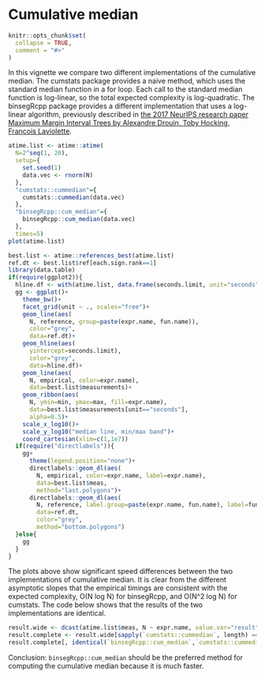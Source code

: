 <!--
%\VignetteEngine{knitr::knitr}
%\VignetteIndexEntry{Cumulative median}
-->

# Cumulative median

```r
knitr::opts_chunk$set(
  collapse = TRUE,
  comment = "#>"
)
```

In this vignette we compare two different implementations of the
cumulative median. The cumstats package provides a naive method, which
uses the standard median function in a for loop. Each call to the
standard median function is log-linear, so the total expected
complexity is log-quadratic. The binsegRcpp package provides a
different implementation that uses a log-linear algorithm, previously
described in [the 2017 NeurIPS research paper Maximum Margin Interval
Trees by Alexandre Drouin, Toby Hocking, Francois
Laviolette](https://proceedings.neurips.cc/paper/2017/hash/2288f691b58edecadcc9a8691762b4fd-Abstract.html).

```r
atime.list <- atime::atime(
  N=2^seq(1, 20),
  setup={
    set.seed(1)
    data.vec <- rnorm(N)
  },
  "cumstats::cummedian"={
    cumstats::cummedian(data.vec)
  },
  "binsegRcpp::cum_median"={
    binsegRcpp::cum_median(data.vec)
  },
  times=5)
plot(atime.list)

best.list <- atime::references_best(atime.list)
ref.dt <- best.list$ref[each.sign.rank==1]
library(data.table)
if(require(ggplot2)){
  hline.df <- with(atime.list, data.frame(seconds.limit, unit="seconds"))
  gg <- ggplot()+
    theme_bw()+
    facet_grid(unit ~ ., scales="free")+
    geom_line(aes(
      N, reference, group=paste(expr.name, fun.name)),
      color="grey",
      data=ref.dt)+
    geom_hline(aes(
      yintercept=seconds.limit),
      color="grey",
      data=hline.df)+
    geom_line(aes(
      N, empirical, color=expr.name),
      data=best.list$measurements)+
    geom_ribbon(aes(
      N, ymin=min, ymax=max, fill=expr.name),
      data=best.list$measurements[unit=="seconds"],
      alpha=0.5)+
    scale_x_log10()+
    scale_y_log10("median line, min/max band")+
    coord_cartesian(xlim=c(1,1e7))
  if(require("directlabels")){
    gg+
      theme(legend.position="none")+
      directlabels::geom_dl(aes(
        N, empirical, color=expr.name, label=expr.name),
        data=best.list$meas,
        method="last.polygons")+
      directlabels::geom_dl(aes(
        N, reference, label.group=paste(expr.name, fun.name), label=fun.name),
        data=ref.dt,
        color="grey",
        method="bottom.polygons")
  }else{
    gg
  }
}
```

The plots above show significant speed differences between the two
implementations of cumulative median. It is clear from the different
asymptotic slopes that the empirical timings are consistent with the
expected complexity, O(N log N) for binsegRcpp, and O(N^2 log N) for
cumstats. The code below shows that the results of the two
implementations are identical.

```r
result.wide <- dcast(atime.list$meas, N ~ expr.name, value.var="result")
result.complete <- result.wide[sapply(`cumstats::cummedian`, length) == N]
result.complete[, identical(`binsegRcpp::cum_median`,`cumstats::cummedian`)]
```

Conclusion: `binsegRcpp::cum_median` should be the preferred method
for computing the cumulative median because it is much faster.
